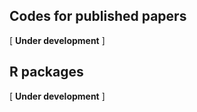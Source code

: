 

## Codes for published papers

[ **Under development** ]


## R packages

[ **Under development** ]
